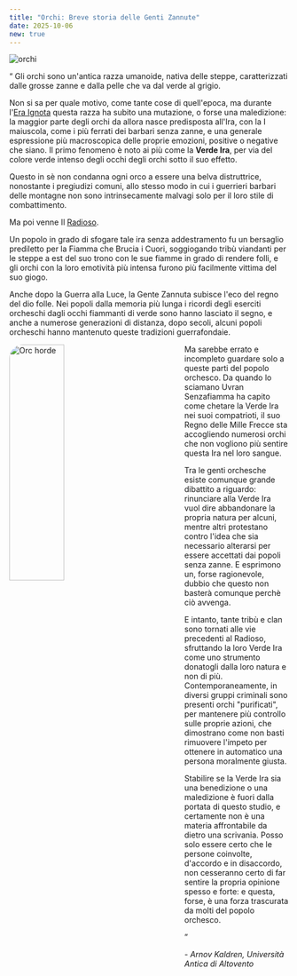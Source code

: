 ```yaml
---
title: "Orchi: Breve storia delle Genti Zannute"
date: 2025-10-06
new: true
---
```



![orchi](https://filloax.ddns.net/5e/img/races/XPHB/Orc.webp)

<span class="big-quote-start">“</span> Gli orchi sono un'antica razza umanoide, nativa delle steppe, caratterizzati dalle grosse zanne e dalla pelle che va dal verde al grigio.

Non si sa per quale motivo, come tante cose di quell'epoca, ma durante l'[Era Ignota](/rpg/soli/post/aedara-intro/) questa razza ha subito una mutazione, o forse una maledizione: la maggior parte degli orchi da allora nasce predisposta all'Ira, con la I maiuscola, come i più ferrati dei barbari senza zanne, e una generale espressione più macroscopica delle proprie emozioni, positive o negative che siano. Il primo fenomeno è noto ai più come la **Verde Ira**, per via del colore verde intenso degli occhi degli orchi sotto il suo effetto.

Questo in sè non condanna ogni orco a essere una belva distruttrice, nonostante i pregiudizi comuni, allo stesso modo in cui i guerrieri barbari delle montagne non sono intrinsecamente malvagi solo per il loro stile di combattimento.

Ma poi venne Il [Radioso](/rpg/soli/post/aedara-intro/).

Un popolo in grado di sfogare tale ira senza addestramento fu un bersaglio prediletto per la Fiamma che Brucia i Cuori, soggiogando tribù viandanti per le steppe a est del suo trono con le sue fiamme in grado di rendere folli, e gli orchi con la loro emotività più intensa furono più facilmente vittima del suo giogo.

Anche dopo la Guerra alla Luce, la Gente Zannuta subisce l'eco del regno del dio folle. Nei popoli dalla memoria più lunga i ricordi degli eserciti orcheschi dagli occhi fiammanti di verde sono hanno lasciato il segno, e anche a numerose generazioni di distanza, dopo secoli, alcuni popoli orcheschi hanno mantenuto queste tradizioni guerrafondaie.

<Image src={orcs} alt="Orc horde" style="width: 33%; min-width: 300px; max-width: 100%; float: left; margin-right: 1rem; margin-bottom: 1rem; border-radius: 25px" />

Ma sarebbe errato e incompleto guardare solo a queste parti del popolo orchesco. Da quando lo sciamano Uvran Senzafiamma ha capito come chetare la Verde Ira nei suoi compatrioti, il suo Regno delle Mille Frecce sta accogliendo numerosi orchi che non vogliono più sentire questa Ira nel loro sangue.

Tra le genti orchesche esiste comunque grande dibattito a riguardo: rinunciare alla Verde Ira vuol dire abbandonare la propria natura per alcuni, mentre altri protestano contro l'idea che sia necessario alterarsi per essere accettati dai popoli senza zanne. E esprimono un, forse ragionevole, dubbio che questo non basterà comunque perchè ciò avvenga.

E intanto, tante tribù e clan sono tornati alle vie precedenti al Radioso, sfruttando la loro Verde Ira come uno strumento donatogli dalla loro natura e non di più. Contemporaneamente, in diversi gruppi criminali sono presenti orchi "purificati", per mantenere più controllo sulle proprie azioni, che dimostrano come non basti rimuovere l'impeto per ottenere in automatico una persona moralmente giusta.

Stabilire se la Verde Ira sia una benedizione o una maledizione è fuori dalla portata di questo studio, e certamente non è una materia affrontabile da dietro una scrivania. Posso solo essere certo che le persone coinvolte, d'accordo e in disaccordo, non cesseranno certo di far sentire la propria opinione spesso e forte: e questa, forse, è una forza trascurata da molti del popolo orchesco.

<span class="big-quote-end">”</span>

*\- Arnov Kaldren, Università Antica di Altovento*